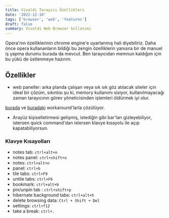 ```yaml
---
title: Vivaldi Tarayıcı Özellikleri
date: '2022-12-10'
tags: ['browser', 'web', 'features']
draft: false
summary: Vivaldi Web Browser kullanimi
---
```


Opera'nın özelliklerinin chrome engine'e uyarlanmış hali diyebiliriz. Daha önce
opera kullananların bildiği bu zengin özelliklerin yanısıra bir de manuel iş
yapma durumu burada da mevcut. Ben tarayıcıdan memnun kaldığım için bu yükü de
üstlenmeye hazırım.

## Özellikler

* web paneller: arka planda çalışan veya sık sık göz atılacak siteler için ideal
  bir çözüm, sıkıntısı şu ki, memory kullanımı sisiyor, kullanılmayacağı zaman
  tarayıcının görev yöneticisinden işlemleri öldürmek iyi olur.

[burada](https://forum.vivaldi.net/topic/26623/zoom-find-in-page-other-actions-in-web-panels) ve [buradaki](https://forum.vivaldi.net/topic/24540/hibernating-unloading-web-panels-content/14) workaround'larla çözülüyor.

* Arayüz kişiselletirmesi gelişmiş, istediğin gibi bar'ları gizleyebiliyor,
  istersen quick command'dan istersen klavye kısayolu ile açıp kapatabiliyorsun.

### Klavye Kısayolları

* notes tab: `ctrl+alt+n`
* notes panel: `ctrl+shift+o`
* notes: `ctrl+alt+n`
* panel: `ctrl+b`
* tile tabs: `ctrl+F9`
* untile tabs: `ctrl+F6`
* bookmark: `ctrl+alt+b`
* pin/unpin tab : `ctrl+shift+p`
* hibernate background tabs: `ctrl+alt+h`
* delete browsing data: `Ctrl + Shift + Del`
* settings: `ctrl+f12`
* take a break: `ctrl+.`
